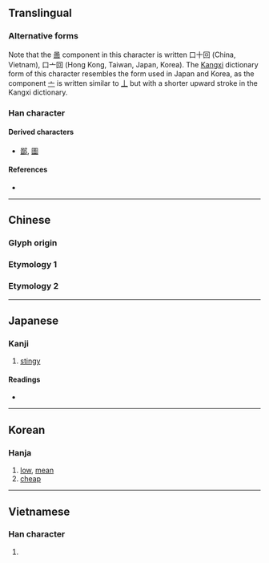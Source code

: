 {{character info}}
==Translingual==

===Alternative forms===
Note that the [[啚]] component in this character is written 口十回 (China, Vietnam), 口亠回 (Hong Kong, Taiwan, Japan, Korea). The [[Kangxi]] dictionary form of this character resembles the form used in Japan and Korea, as the component [[亠]] is written similar to [[丄]] but with a shorter upward stroke in the Kangxi dictionary.

===Han character===
{{Han char|rn=30|rad=口|as=08|sn=11|four=|canj=RJWR,RYWR|ids=⿳口十回(GV),⿱口㐭(TJK)}}

====Derived characters====
* [[鄙]], [[圖]]

====References====
* {{Han ref|kx=0196.080|dkj=03829|dj=0417.080|hdz=10638.110|uh=555A|ud=21850}}

----

==Chinese==

===Glyph origin===
{{Han etym}}
{{Han compound|口|㐭|t2=receive|ls=ic}}

===Etymology 1===
{{zh-see|鄙|v}}

===Etymology 2===
{{zh-see|圖|v}}

----

==Japanese==

===Kanji===
{{ja-kanji|grade=|rs=口08}}

# [[stingy]]

====Readings====
* {{ja-readings|on=[[ひ]] (hi), [[と]] (to)|kun=[[おしむ]] (oshimu)}}

----

==Korean==

===Hanja===
{{ko-hanja|hangeul=비|rv=bi|mr=pi}}

# [[low]], [[mean]]
# [[cheap]]

----

==Vietnamese==

===Han character===
{{vi-readings|reading=bở, bẽ|rs=口08}}

# {{rfdef|vi|sort=口08}}